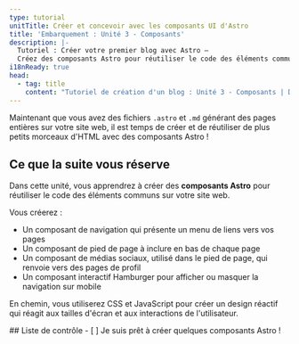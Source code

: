 ```yaml
---
type: tutorial
unitTitle: Créer et concevoir avec les composants UI d'Astro
title: 'Embarquement : Unité 3 - Composants'
description: |-
  Tutoriel : Créer votre premier blog avec Astro —
  Créez des composants Astro pour réutiliser le code des éléments communs sur votre site web
i18nReady: true
head:
  - tag: title
    content: "Tutoriel de création d'un blog : Unité 3 - Composants | Docs"
---
```



Maintenant que vous avez des fichiers `.astro` et `.md` générant des pages entières sur votre site web, il est temps de créer et de réutiliser de plus petits morceaux d'HTML avec des composants Astro !

## Ce que la suite vous réserve

Dans cette unité, vous apprendrez à créer des **composants Astro** pour réutiliser le code des éléments communs sur votre site web.

Vous créerez :
- Un composant de navigation qui présente un menu de liens vers vos pages
- Un composant de pied de page à inclure en bas de chaque page
- Un composant de médias sociaux, utilisé dans le pied de page, qui renvoie vers des pages de profil
- Un composant interactif Hamburger pour afficher ou masquer la navigation sur mobile

En chemin, vous utiliserez CSS et JavaScript pour créer un design réactif qui réagit aux tailles d'écran et aux interactions de l'utilisateur.



<Box icon="check-list">
## Liste de contrôle

<Checklist>
- [ ] Je suis prêt à créer quelques composants Astro !
</Checklist>
</Box>
